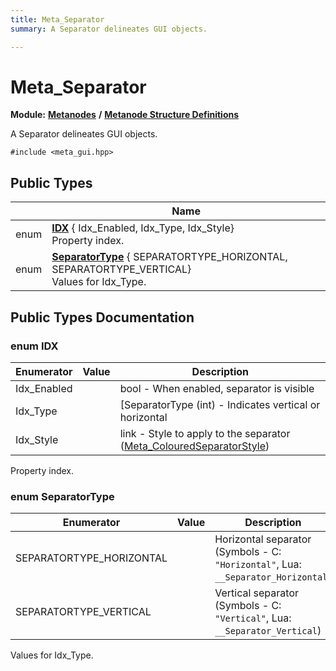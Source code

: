 ```yaml
---
title: Meta_Separator
summary: A Separator delineates GUI objects. 

---
```


# Meta_Separator

**Module:** **[Metanodes](../Modules/group__api__metanodes.mdx)** **/** **[Metanode Structure Definitions](../Modules/group__api__metadefs.mdx)**



A Separator delineates GUI objects. 


`#include <meta_gui.hpp>`

## Public Types

|                | Name           |
| -------------- | -------------- |
| enum| **[IDX](../Classes/struct_meta___separator.mdx#enum-idx)** { Idx_Enabled, Idx_Type, Idx_Style}<br />Property index.  |
| enum| **[SeparatorType](../Classes/struct_meta___separator.mdx#enum-separatortype)** { SEPARATORTYPE_HORIZONTAL, SEPARATORTYPE_VERTICAL}<br />Values for Idx_Type.  |

## Public Types Documentation

### enum IDX

| Enumerator | Value | Description |
| ---------- | ----- | ----------- |
| Idx_Enabled | | bool - When enabled, separator is visible   |
| Idx_Type | | [SeparatorType (int) - Indicates vertical or horizontal   |
| Idx_Style | | link - Style to apply to the separator ([Meta_ColouredSeparatorStyle](../Classes/struct_meta___coloured_separator_style.mdx))   |



Property index. 

### enum SeparatorType

| Enumerator | Value | Description |
| ---------- | ----- | ----------- |
| SEPARATORTYPE_HORIZONTAL | | Horizontal separator (Symbols - C: `"Horizontal"`, Lua: `__Separator_Horizontal`)   |
| SEPARATORTYPE_VERTICAL | | Vertical separator (Symbols - C: `"Vertical"`, Lua: `__Separator_Vertical`)   |



Values for Idx_Type. 

